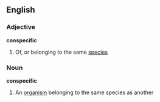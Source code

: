 ==English==
===Adjective===
'''conspecific'''
#{{taxonomy}} Of, or belonging to the same [[species]]
===Noun===
'''conspecific'''
#An [[organism]] belonging to the same species as another